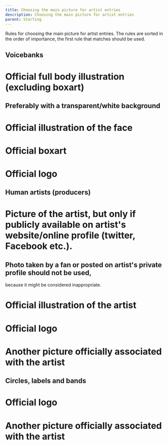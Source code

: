 ---
title: Choosing the main picture for artist entries
description: Choosing the main picture for artist entries
parent: Starting
---

Rules for choosing the main picture for artist entries. The rules are sorted in the order of importance, the first rule that matches should be used.

## Voicebanks

# Official full body illustration (excluding boxart)
## Preferably with a transparent/white background
# Official illustration of the face
# Official boxart
# Official logo

## Human artists (producers)

# Picture of the artist, but **only** if publicly available on artist's website/online profile (twitter, Facebook etc.).
## Photo taken by a fan or posted on artist's private profile should not be used, 
because it might be considered inappropriate.
# Official illustration of the artist
# Official logo
# Another picture officially associated with the artist

## Circles, labels and bands
# Official logo
# Another picture officially associated with the artist